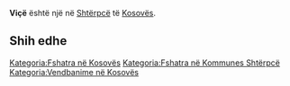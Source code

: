 {{Fshat në 
 | Emri                = Viçë
 | EmriAlt                = 
 | NAME_SHORT_FORM=      
 | NAME_GENERIC=      
 | NAME_SORT_NAME_RO=      VICE
 | FULL_NAME_RO = Viçë
 | FULL_NAME_ND_RO=Vice
 | SORT_NAME_RG=VICE
 | FULL_NAME_RG=Viçë
 | FULL_NAME_ND_RG=Vice
 | SRP_NAME_SHORT_FORM=      
 | SRP_NAME_GENERIC=      
 | SRP_NAME_SORT_NAME_RO=      
 | SRP_FULL_NAME_RO = 
 | SRP_FULL_NAME_ND_RO=
 | SRP_SORT_NAME_RG=
 | SRP_FULL_NAME_RG=
 | SRP_FULL_NAME_ND_RG=
 | Emri (Rasa dhanore) = 
 | Figura              = 
 | Shteti              = Kosovo
 | Komuna              = Shtërpcë
 | Kodi postar         = 
 | Sipërfaqja          = 

 | Popullsia           = 

 | Regj. i popullsisë  = 
 | Dend. e popullsisë  = 
 | Faqja zyrtare       = 
 <!--- Koordinatat ----> 
 | Gjerësia            = 42.265833
 | Gjatësia            = 21.080556
 | Lartësia            = 
}}
'''Viçë''' është një [[]] në [[Shtërpcë]] të [[Kosovës]].

<!-- == Gjeografia == -->
<!-- == Historia == -->
<!-- == Demografia == -->
== Shih edhe ==
{{Komuna Shtërpcë}}
{{Kosovo-Administrata-Cung}}

[[Kategoria:Fshatra në Kosovës]]
[[Kategoria:Fshatra në Kommunes Shtërpcë]]
[[Kategoria:Vendbanime në Kosovës]]